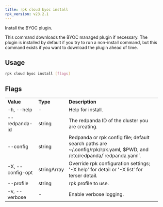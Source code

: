 ```yaml
---
title: rpk cloud byoc install
rpk_version: v23.2.1
---
```


<head>
  <meta name="title" content="rpk cloud byoc install| Redpanda Docs" />
  <meta name="description" content="rpk cloud byoc install" />
  <link rel="canonical" href="https://docs.redpanda.com/docs/reference/rpk/rpk-cloud/rpk-cloud-byoc-install/" />
</head>

Install the BYOC plugin.

This command downloads the BYOC managed plugin if necessary. The plugin is
installed by default if you try to run a non-install command, but this command
exists if you want to download the plugin ahead of time.

## Usage

```bash
rpk cloud byoc install [flags]
```

## Flags

<table>
  <tbody>
    <tr>
      <td>
        <strong>Value</strong>
      </td>
      <td>
        <strong>Type</strong>
      </td>
      <td>
        <strong>Description</strong>
      </td>
    </tr>
    <tr>
      <td>-h, --help</td>
      <td>-</td>
      <td>Help for install.</td>
    </tr>
    <tr>
      <td>--redpanda-id</td>
      <td>string</td>
      <td>The redpanda ID of the cluster you are creating.</td>
    </tr>
    <tr>
      <td>--config</td>
      <td>string</td>
      <td>
        Redpanda or rpk config file; default search paths are
        ~/.config/rpk/rpk.yaml, $PWD, and /etc/redpanda/`redpanda.yaml`.
      </td>
    </tr>
    <tr>
      <td>-X, --config-opt</td>
      <td>stringArray</td>
      <td>
        Override rpk configuration settings; '-X help' for detail or '-X list'
        for terser detail.
      </td>
    </tr>
    <tr>
      <td>--profile</td>
      <td>string</td>
      <td>rpk profile to use.</td>
    </tr>
    <tr>
      <td>-v, --verbose</td>
      <td>-</td>
      <td>Enable verbose logging.</td>
    </tr>
  </tbody>
</table>
